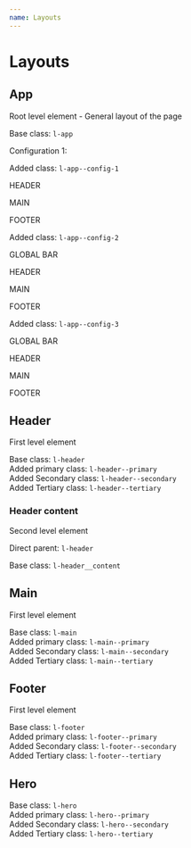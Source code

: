 ```yaml
---
name: Layouts
---
```



# Layouts

## App

Root level element - General layout of the page

Base class: `l-app`

Configuration 1:

Added class: `l-app--config-1`

<DocumentationWrapper>
  <div class="l-app l-app--config-1">
    <div class="l-header l-header--primary">
      <p class="text--white u-tc">HEADER</p>
    </div>
    <div class="l-main l-main--secondary">
      <p class="text--white u-tc">MAIN</p>
    </div>
    <div class="l-footer l-footer--tertiary">
      <p class="text--white u-tc">FOOTER</p>
    </div>
  </div>
</DocumentationWrapper>

Added class: `l-app--config-2`

<DocumentationWrapper>
  <div class="l-app l-app--config-2">
   <div class="l-globalbar l-globalbar--secondary u-row-span-3">
      <p class="text--white u-tc">GLOBAL BAR</p>
    </div>
    <div class="l-header l-header--primary">
      <p class="text--white u-tc">HEADER</p>
    </div>
    <div class="l-main l-main--secondary">
      <p class="text--white u-tc">MAIN</p>
    </div>
    <div class="l-footer l-footer--tertiary">
      <p class="text--white u-tc">FOOTER</p>
    </div>
  </div>
</DocumentationWrapper>

Added class: `l-app--config-3`

<DocumentationWrapper>
  <div class="l-app l-app--config-3">
   <div class="l-globalbar l-globalbar--secondary u-row-span-3">
      <p class="text--white u-tc">GLOBAL BAR</p>
    </div>
    <div class="l-header l-header--primary">
      <p class="text--white u-tc">HEADER</p>
    </div>
    <div class="l-main l-main--secondary">
      <p class="text--white u-tc">MAIN</p>
    </div>
    <div class="l-footer l-footer--tertiary">
      <p class="text--white u-tc">FOOTER</p>
    </div>
  </div>
</DocumentationWrapper>

## Header

First level element

Base class: `l-header`  
Added primary class: `l-header--primary`  
Added Secondary class: `l-header--secondary`  
Added Tertiary class: `l-header--tertiary`

### Header content

Second level element

Direct parent: `l-header`

Base class: `l-header__content`

## Main

First level element

Base class: `l-main`  
Added primary class: `l-main--primary`  
Added Secondary class: `l-main--secondary`  
Added Tertiary class: `l-main--tertiary`

## Footer

First level element

Base class: `l-footer`  
Added primary class: `l-footer--primary`  
Added Secondary class: `l-footer--secondary`  
Added Tertiary class: `l-footer--tertiary`

## Hero

Base class: `l-hero`  
Added primary class: `l-hero--primary`  
Added Secondary class: `l-hero--secondary`  
Added Tertiary class: `l-hero--tertiary`
